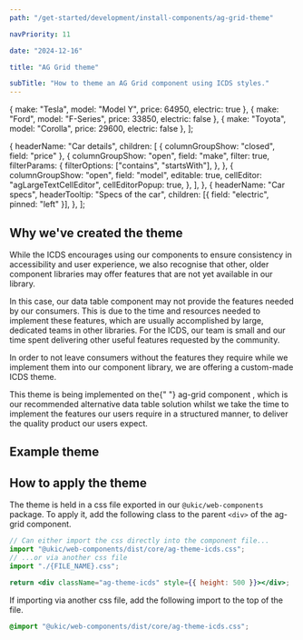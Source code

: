 ```yaml
---
path: "/get-started/development/install-components/ag-grid-theme"

navPriority: 11

date: "2024-12-16"

title: "AG Grid theme"

subTitle: "How to theme an AG Grid component using ICDS styles."
---
```



  { make: "Tesla", model: "Model Y", price: 64950, electric: true },
  { make: "Ford", model: "F-Series", price: 33850, electric: false },
  { make: "Toyota", model: "Corolla", price: 29600, electric: false },
];

  {
    headerName: "Car details",
    children: [
      { columnGroupShow: "closed", field: "price" },
      {
        columnGroupShow: "open",
        field: "make",
        filter: true,
        filterParams: {
          filterOptions: ["contains", "startsWith"],
        },
      },
      {
        columnGroupShow: "open",
        field: "model",
        editable: true,
        cellEditor: "agLargeTextCellEditor",
        cellEditorPopup: true,
      },
    ],
  },
  {
    headerName: "Car specs",
    headerTooltip: "Specs of the car",
    children: [{ field: "electric", pinned: "left" }],
  },
];

## Why we've created the theme

While the ICDS encourages using our components to ensure consistency in accessibility and user experience, we also recognise that other, older component libraries may offer features that are not yet available in our library.

In this case, our data table component may not provide the features needed by our consumers. This is due to the time and resources needed to implement these features, which are usually accomplished by large, dedicated teams in other libraries. For the ICDS, our team is small and our time spent delivering other useful features requested by the community.

In order to not leave consumers without the features they require while we implement them into our component library, we are offering a custom-made ICDS theme.

<p>
  This theme is being implemented on the{" "}
  <ic-link
    target="_blank"
    href="https://www.ag-grid.com/"
    rel="noreferrer noopener nofollow"
  >
    ag-grid component
  </ic-link>
  , which is our recommended alternative data table solution whilst we take the time
  to implement the features our users require in a structured manner, to deliver
  the quality product our users expect.
</p>

## Example theme

<ComponentPreview>
  <div className="ag-theme-icds">
    <AgGridReact
      rowData={rowData}
      columnDefs={colDefs}
      rowSelection={{ mode: "multiRow" }}
      pagination
    />
  </div>
</ComponentPreview>

## How to apply the theme

The theme is held in a css file exported in our `@ukic/web-components` package. To apply it, add the following class to the parent `<div>` of the ag-grid component.

```jsx
// Can either import the css directly into the component file...
import "@ukic/web-components/dist/core/ag-theme-icds.css";
// ...or via another css file
import "./{FILE_NAME}.css";

return <div className="ag-theme-icds" style={{ height: 500 }}></div>;
```

If importing via another css file, add the following import to the top of the file.

```css
@import "@ukic/web-components/dist/core/ag-theme-icds.css";
```
